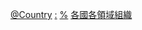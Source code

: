 {{Categories by country|nocat}}
[[Category:人權組織|@Country]]
[[Category:各国人权|:]]
[[Category:各國政治組織|%]]
[[Category:各國各領域組織|]]